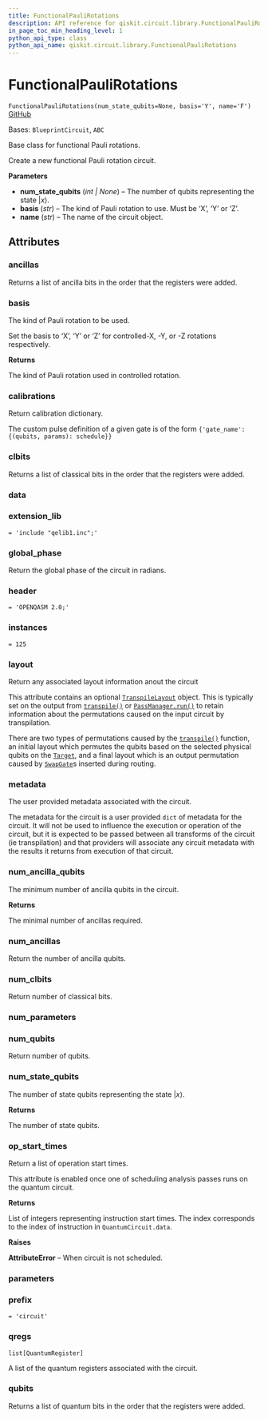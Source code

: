```yaml
---
title: FunctionalPauliRotations
description: API reference for qiskit.circuit.library.FunctionalPauliRotations
in_page_toc_min_heading_level: 1
python_api_type: class
python_api_name: qiskit.circuit.library.FunctionalPauliRotations
---
```


# FunctionalPauliRotations

<span id="qiskit.circuit.library.FunctionalPauliRotations" />

`FunctionalPauliRotations(num_state_qubits=None, basis='Y', name='F')` [GitHub](https://github.com/qiskit/qiskit/tree/stable/0.24/qiskit/circuit/library/arithmetic/functional_pauli_rotations.py "view source code")

Bases: `BlueprintCircuit`, `ABC`

Base class for functional Pauli rotations.

Create a new functional Pauli rotation circuit.

**Parameters**

*   **num\_state\_qubits** (*int | None*) – The number of qubits representing the state $|x\rangle$.
*   **basis** (*str*) – The kind of Pauli rotation to use. Must be ‘X’, ‘Y’ or ‘Z’.
*   **name** (*str*) – The name of the circuit object.

## Attributes

<span id="qiskit.circuit.library.FunctionalPauliRotations.ancillas" />

### ancillas

Returns a list of ancilla bits in the order that the registers were added.

<span id="qiskit.circuit.library.FunctionalPauliRotations.basis" />

### basis

The kind of Pauli rotation to be used.

Set the basis to ‘X’, ‘Y’ or ‘Z’ for controlled-X, -Y, or -Z rotations respectively.

**Returns**

The kind of Pauli rotation used in controlled rotation.

<span id="qiskit.circuit.library.FunctionalPauliRotations.calibrations" />

### calibrations

Return calibration dictionary.

The custom pulse definition of a given gate is of the form `{'gate_name': {(qubits, params): schedule}}`

<span id="qiskit.circuit.library.FunctionalPauliRotations.clbits" />

### clbits

Returns a list of classical bits in the order that the registers were added.

<span id="qiskit.circuit.library.FunctionalPauliRotations.data" />

### data

<span id="qiskit.circuit.library.FunctionalPauliRotations.extension_lib" />

### extension\_lib

`= 'include "qelib1.inc";'`

<span id="qiskit.circuit.library.FunctionalPauliRotations.global_phase" />

### global\_phase

Return the global phase of the circuit in radians.

<span id="qiskit.circuit.library.FunctionalPauliRotations.header" />

### header

`= 'OPENQASM 2.0;'`

<span id="qiskit.circuit.library.FunctionalPauliRotations.instances" />

### instances

`= 125`

<span id="qiskit.circuit.library.FunctionalPauliRotations.layout" />

### layout

Return any associated layout information anout the circuit

This attribute contains an optional [`TranspileLayout`](qiskit.transpiler.TranspileLayout "qiskit.transpiler.TranspileLayout") object. This is typically set on the output from [`transpile()`](qiskit.compiler.transpile "qiskit.compiler.transpile") or [`PassManager.run()`](qiskit.transpiler.PassManager#run "qiskit.transpiler.PassManager.run") to retain information about the permutations caused on the input circuit by transpilation.

There are two types of permutations caused by the [`transpile()`](qiskit.compiler.transpile "qiskit.compiler.transpile") function, an initial layout which permutes the qubits based on the selected physical qubits on the [`Target`](qiskit.transpiler.Target "qiskit.transpiler.Target"), and a final layout which is an output permutation caused by [`SwapGate`](qiskit.circuit.library.SwapGate "qiskit.circuit.library.SwapGate")s inserted during routing.

<span id="qiskit.circuit.library.FunctionalPauliRotations.metadata" />

### metadata

The user provided metadata associated with the circuit.

The metadata for the circuit is a user provided `dict` of metadata for the circuit. It will not be used to influence the execution or operation of the circuit, but it is expected to be passed between all transforms of the circuit (ie transpilation) and that providers will associate any circuit metadata with the results it returns from execution of that circuit.

<span id="qiskit.circuit.library.FunctionalPauliRotations.num_ancilla_qubits" />

### num\_ancilla\_qubits

The minimum number of ancilla qubits in the circuit.

**Returns**

The minimal number of ancillas required.

<span id="qiskit.circuit.library.FunctionalPauliRotations.num_ancillas" />

### num\_ancillas

Return the number of ancilla qubits.

<span id="qiskit.circuit.library.FunctionalPauliRotations.num_clbits" />

### num\_clbits

Return number of classical bits.

<span id="qiskit.circuit.library.FunctionalPauliRotations.num_parameters" />

### num\_parameters

<span id="qiskit.circuit.library.FunctionalPauliRotations.num_qubits" />

### num\_qubits

Return number of qubits.

<span id="qiskit.circuit.library.FunctionalPauliRotations.num_state_qubits" />

### num\_state\_qubits

The number of state qubits representing the state $|x\rangle$.

**Returns**

The number of state qubits.

<span id="qiskit.circuit.library.FunctionalPauliRotations.op_start_times" />

### op\_start\_times

Return a list of operation start times.

This attribute is enabled once one of scheduling analysis passes runs on the quantum circuit.

**Returns**

List of integers representing instruction start times. The index corresponds to the index of instruction in `QuantumCircuit.data`.

**Raises**

**AttributeError** – When circuit is not scheduled.

<span id="qiskit.circuit.library.FunctionalPauliRotations.parameters" />

### parameters

<span id="qiskit.circuit.library.FunctionalPauliRotations.prefix" />

### prefix

`= 'circuit'`

<span id="qiskit.circuit.library.FunctionalPauliRotations.qregs" />

### qregs

`list[QuantumRegister]`

A list of the quantum registers associated with the circuit.

<span id="qiskit.circuit.library.FunctionalPauliRotations.qubits" />

### qubits

Returns a list of quantum bits in the order that the registers were added.

